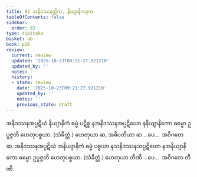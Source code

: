 ```yaml
---
title: 92 သနိဒဿနတ္တိက, နိယျာနိကဒုက
tableOfContents: false
sidebar:
  order: 92
type: tipitaka
basket: ab
book: p16
review:
  current: review
  updated: '2025-10-23T09:21:27.921210'
  updated_by: ''
  notes: ''
  history:
  - state: review
    date: '2025-10-23T09:21:27.921210'
    updated_by: ''
    notes: ''
    previous_state: draft
---
```



<ReviewStatus review={frontmatter.review} showDetails={true} />

<HypothesisAnnotation frontmatter={frontmatter} />

<DynamicBreadcrumb />

<Division number="143" book="p16" e="ch" v="40" p="287">

<Paragraph number="340" book="p16">
အနိဒဿနအပ္ပဋိဃံ နိယျာနိကံ ဓမ္မံ ပဋိစ္စ နအနိဒဿနအပ္ပဋိဃော နနိယျာနိကော ဓမ္မော ဥပ္ပဇ္ဇတိ ဟေတုပစ္စယာ. (သံခိတ္တံ.) ဟေတုယာ ဆ, အဓိပတိယာ ဆ …ပေ…  အဝိဂတေ ဆ.
</Paragraph>

<Paragraph number="341" book="p16">
အနိဒဿနအပ္ပဋိဃံ အနိယျာနိကံ ဓမ္မံ ပစ္စယာ နသနိဒဿနသပ္ပဋိဃော နအနိယျာနိကော ဓမ္မော ဥပ္ပဇ္ဇတိ ဟေတုပစ္စယာ. (သံခိတ္တံ.) ဟေတုယာ တီဏိ …ပေ…  အဝိဂတေ တီဏိ.
</Paragraph>
</Division>